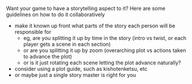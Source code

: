 Want your game to have a storytelling aspect to it?  Here are some guidelines on how to do it collaboratively
- make it known up front what parts of the story each person will be responsible for
  - eg, are you splitting it up by time in the story (intro vs twist, or each player gets a scene in each section)
  - or are you splitting it up by zoom (overarching plot vs actions taken to advance the plot)
  - or is it just rotating each scene letting the plot advance naturally?
- consider using a plot guide, such as kishotenketsu, etc
- or maybe just a single story master is right for you

